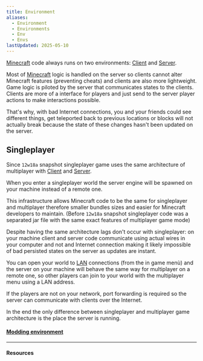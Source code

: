 ```yaml
---
title: Environment
aliases:
  - Environment
  - Environments
  - Env
  - Envs
lastUpdated: 2025-05-10
---
```



[Minecraft](/minecraft) code always runs on two environments: [Client](/client) and [Server](/server).

Most of [Minecraft](/minecraft) logic is handled on the server so clients cannot alter Minecraft features (preventing cheats) and clients are also more lightweight.
Game logic is piloted by the server that communicates states to the clients. Clients are more of a interface for players and just send to the server player actions to make interactions possible.

<Asset name="clientserver.svg" alt="Client & server" />

That's why, with bad Internet connections, you and your friends could see different things, get teleported back to previous locations or blocks will not actually break because the state of these changes hasn't been updated on the server.

## Singleplayer

Since `12w18a` snapshot singleplayer game uses the same architecture of multiplayer with [Client](/client) and [Server](/server).

When you enter a singleplayer world the server engine will be spawned on your machine instead of a remote one.

<Asset name="singleplayerworld.svg" alt="Singleplayer world" />

This infrastructure allows Minecraft code to be the same for singleplayer and multiplayer therefore smaller bundles sizes and easier for Minecraft developers to maintain.
(Before `12w18a` snapshot singleplayer code was a separated jar file with the same exact features of multiplayer game mode) 

Despite having the same architecture lags don't occur with singleplayer: on your machine client and server code communicate using actual wires in your computer and not and Internet connection making it likely impossible of bad persisted states on the server as updates are instant. 

You can open your world to [LAN](https://en.wikipedia.org/wiki/Local_area_network) connections (from the in game menù) and the server on your machine will behave the same way for multiplayer on a remote one, so other players can join to your world with the multiplayer menu using a LAN address.

<Asset name="forwardedsingleplayerworld.svg" alt="Forwarded singleplayer world" />

If the players are not on your network, port forwarding is required so the server can communicate with clients over the Internet.

<Asset name="internetforwardedsingleplayerworld.svg" alt="Internet forwarded singleplayer world" />

In the end the only difference between singleplayer and multiplayer game architecture is the place the server is running.

#### [Modding environment](/moddingenvironment)

---

#### Resources

<Wiki path="w/Singleplayer.jar" />

<Yb src="https://www.youtube.com/embed/sz6kqZPVsfM" />